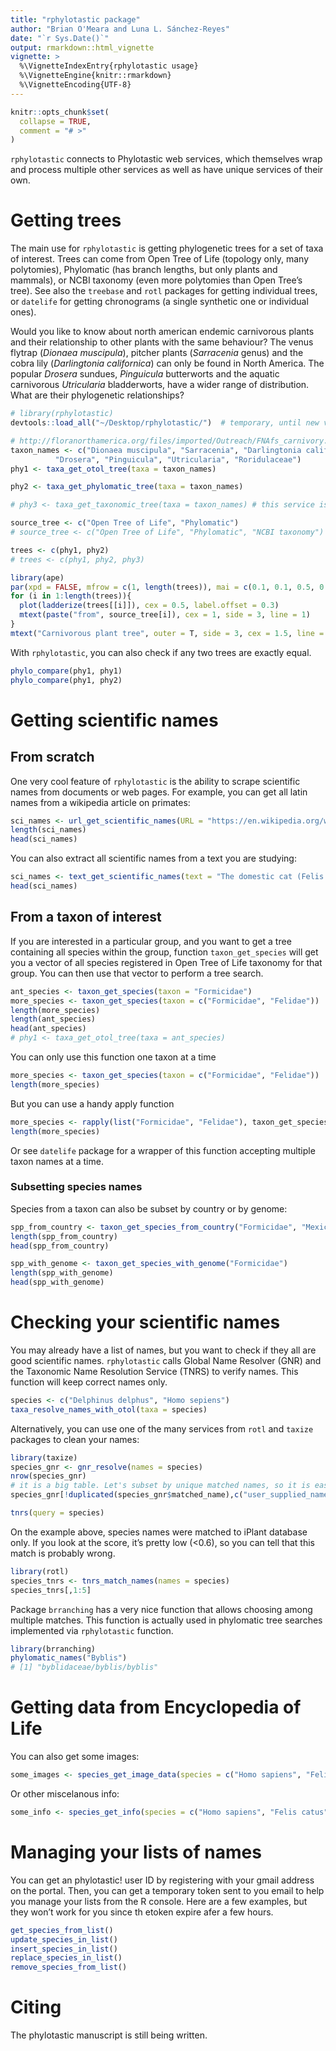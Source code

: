 ```yaml
---
title: "rphylotastic package"
author: "Brian O'Meara and Luna L. Sánchez-Reyes"
date: "`r Sys.Date()`"
output: rmarkdown::html_vignette
vignette: >
  %\VignetteIndexEntry{rphylotastic usage}
  %\VignetteEngine{knitr::rmarkdown}
  %\VignetteEncoding{UTF-8}
---
```


```r
knitr::opts_chunk$set(
  collapse = TRUE,
  comment = "# >"
)
```

`rphylotastic` connects to Phylotastic web services, which themselves wrap and process multiple other services as well as have unique services of their own.

# Getting trees

The main use for `rphylotastic` is getting phylogenetic trees for a set of taxa of interest. Trees can come from Open Tree of Life (topology only, many polytomies), Phylomatic (has branch lengths, but only plants and mammals), or NCBI taxonomy (even more polytomies than Open Tree's tree). See also the `treebase` and `rotl` packages for getting individual trees, or `datelife` for getting chronograms (a single synthetic one or individual ones).

Would you like to know about north american endemic carnivorous plants and their relationship to other plants with the same behaviour?
The venus flytrap (_Dionaea muscipula_), pitcher plants (_Sarracenia_ genus) and the cobra lily (_Darlingtonia californica_) can only be found in North America. The popular _Drosera_ sundues, _Pinguicula_ butterworts and the aquatic carnivorous _Utricularia_ bladderworts, have a wider range of distribution. What are their phylogenetic relationships?

```r
# library(rphylotastic)
devtools::load_all("~/Desktop/rphylotastic/")  # temporary, until new version is on cran

# http://floranorthamerica.org/files/imported/Outreach/FNAfs_carnivory.pdf
taxon_names <- c("Dionaea muscipula", "Sarracenia", "Darlingtonia californica",
          "Drosera", "Pinguicula", "Utricularia", "Roridulaceae")
phy1 <- taxa_get_otol_tree(taxa = taxon_names)

phy2 <- taxa_get_phylomatic_tree(taxa = taxon_names)

# phy3 <- taxa_get_taxonomic_tree(taxa = taxon_names) # this service is giving Error in open.connection(con, "rb") : HTTP error 500. (2018.06.21)

source_tree <- c("Open Tree of Life", "Phylomatic")
# source_tree <- c("Open Tree of Life", "Phylomatic", "NCBI taxonomy")

trees <- c(phy1, phy2)
# trees <- c(phy1, phy2, phy3)

library(ape)
par(xpd = FALSE, mfrow = c(1, length(trees)), mai = c(0.1, 0.1, 0.5, 0.1), oma = c(0, 1, 2, 1))
for (i in 1:length(trees)){
  plot(ladderize(trees[[i]]), cex = 0.5, label.offset = 0.3)
  mtext(paste("from", source_tree[i]), cex = 1, side = 3, line = 1)
}
mtext("Carnivorous plant tree", outer = T, side = 3, cex = 1.5, line = 0)

```

With `rphylotastic`, you can also check if any two trees are exactly equal.
```r
phylo_compare(phy1, phy1)
phylo_compare(phy1, phy2)
```

# Getting scientific names
## From scratch
One very cool feature of `rphylotastic` is the ability to scrape scientific names from documents or web pages. For example, you can get all latin names from a wikipedia article on primates:

```r
sci_names <- url_get_scientific_names(URL = "https://en.wikipedia.org/wiki/Primate")
length(sci_names)
head(sci_names)
```

You can also extract all scientific names from a text you are studying:
```r
sci_names <- text_get_scientific_names(text = "The domestic cat (Felis silvestris catus or Felis catus) is a small, typically furry, carnivorous mammal.")
head(sci_names)
```


## From a taxon of interest
If you are interested in a particular group, and you want to get a tree containing all species within the group, function `taxon_get_species` will get you a vector of all species registered in Open Tree of Life taxonomy for that group. You can then use that vector to perform a tree search.

```r
ant_species <- taxon_get_species(taxon = "Formicidae")
more_species <- taxon_get_species(taxon = c("Formicidae", "Felidae"))
length(more_species)
length(ant_species)
head(ant_species)
# phy1 <- taxa_get_otol_tree(taxa = ant_species)
```
You can only use this function one taxon at a time
```r
more_species <- taxon_get_species(taxon = c("Formicidae", "Felidae"))
length(more_species)
```
But you can use a handy apply function
```r
more_species <- rapply(list("Formicidae", "Felidae"), taxon_get_species)
length(more_species)
```
Or see `datelife` package for a wrapper of this function accepting multiple taxon names at a time.

### Subsetting species names
Species from a taxon can also be subset by country or by genome:
```r
spp_from_country <- taxon_get_species_from_country("Formicidae", "Mexico")
length(spp_from_country)
head(spp_from_country)

spp_with_genome <- taxon_get_species_with_genome("Formicidae")
length(spp_with_genome)
head(spp_with_genome)
```
# Checking your scientific names
You may already have a list of names, but you want to check if they all are good scientific names. `rphylotastic` calls Global Name Resolver (GNR) and the Taxonomic Name Resolution Service (TNRS) to verify names. This function will keep correct names only.

```r
species <- c("Delphinus delphus", "Homo sepiens")
taxa_resolve_names_with_otol(taxa = species)
```
Alternatively, you can use one of the many services from `rotl` and `taxize` packages to clean your names:

```r
library(taxize)
species_gnr <- gnr_resolve(names = species)
nrow(species_gnr)
# it is a big table. Let's subset by unique matched names, so it is easier to choose:
species_gnr[!duplicated(species_gnr$matched_name),c("user_supplied_name", "matched_name")]

tnrs(query = species)
```
On the example above, species names were matched to iPlant database only. If you look at the score, it's pretty low (<0.6), so you can tell that this match is probably wrong.
```r
library(rotl)
species_tnrs <- tnrs_match_names(names = species)
species_tnrs[,1:5]
```
Package `brranching` has a very nice function that allows choosing among multiple matches. This function is actually used in phylomatic tree searches implemented via `rphylotastic` function.

```r
library(brranching)
phylomatic_names("Byblis")
# [1] "byblidaceae/byblis/byblis"
```

# Getting data from Encyclopedia of Life
You can also get some images:

```r
some_images <- species_get_image_data(species = c("Homo sapiens", "Felis catus"))
```
Or other miscelanous info:
```r
some_info <- species_get_info(species = c("Homo sapiens", "Felis catus"))
```

# Managing your lists of names
You can get an phylotastic! user ID by registering with your gmail address on the portal. Then, you can get a temporary token sent to you email to help you manage your lists from the R console. Here are a few examples, but they won't work for you since th etoken expire afer a few hours.
```r
get_species_from_list()
update_species_in_list()
insert_species_in_list()
replace_species_in_list()
remove_species_from_list()
```

# Citing

The phylotastic manuscript is still being written.
